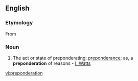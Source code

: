 ==English==

===Etymology===
From {{etyl|la|en}} {{term|praepondero||lang=la|outweigh, turn the scale}}

===Noun===
{{en-noun}}

#The act or state of preponderating; [[preponderance]]; as, a '''preponderation''' of reasons - [[I. Watts]]

[[vi:preponderation]]
